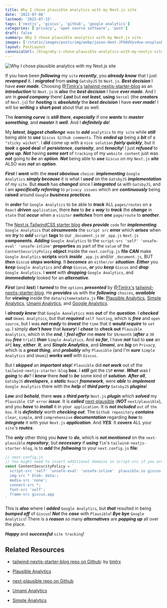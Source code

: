 ```yaml
---
title: Why I chose plausible analytics with my Next.js site
date: '2022-07-08'
lastmod: '2022-07-15'
tags: ['nextjs', 'giscus', 'github', 'google analytics']
categories: ['privacy', 'open source software', 'post']
draft: false
summary: Why I chose plausible analytics with my Next.js site.
images: ['/static/images/posts/img/webp/jason-dent-JFk0dVyvdvw-unsplash.webp']
layout: PostLayout
canonicalUrl: /blog/why-i-chose-plausible-analytics-with-my-nextjs-site
---
```


![Why I chose plausible analytics with my Next.js site](/static/images/posts/img/webp/jason-dent-JFk0dVyvdvw-unsplash.webp)

If you have been **_following_** my `site` **_recently_**, you **_already
know_** that I just **_revamped_** it. I **_migrated_** from **using**
`GatsbyJS` to `Next.js`. **_Best decision_** I have **_ever made_**. Choosing
[@Timlrx's](https://github.com/timlrx)
[tailwind-nextjs-starter-blog](https://github.com/timlrx/tailwind-nextjs-starter-blog)
as an **_introduction_** to `Next.js` is **_also_** the **_best decision_** I
have **_ever made_**. And I am in **_good company_** there! **_Last_** but
**_not least_**, **using** `Vercel` (the **_creators_** of `Next.js`) for
**_hosting_** is **_absolutely_** the **_best decision_** I have **_ever
made_**! I will be **_writing_** a **short post** about that as well.

The **_learning curve_** is **_still there_**, **_especially_** if one
**_wants_** to **_master something_**, and **_master_** it **_well_**. And I
**_definitely do_**!

My **_latest_**, **_biggest challenge_** was to **_add_** `analytics` to
my` site` while **_still_** being able to **_use_** `Giscus Github comments`.
This **_ended up_** being a **_bit_** of a `"sticky wicket"`. I **_did_** come
up with a `nice solution` **_fairly quickly_**, but it **_took_** a **good
deal** of **_persistence_**, **_curiosity_**, and **_tenacity_**! I just
**_refused_** to **_give up_**. **_Not_** having **_some sort_** of `tracking`
of my `website content` just was **_not_** going to **_be_** an **_option_**.
**_Not_** being able to **_use_** `Giscus` on my `Next.js` **_site_** ALSO was
**_not_** an **_option_**.

**_First_** I **went** with the **_most obovious_** `choice`: **_implementing_**
`Google Analytics` **_simply because_** it is what I **_used_** on the
`GatsbyJS` **_implementation_** of my `site`. But **_much_** has **_changed_**
since I **_integrated_** `GA` with `GatsbyJS`, and I am **_specifically
referring_** to `privacy issues` which are **_continuously_** being **raised**
around `Google` **_business practices_**.

In **_order_** for `Google Analytics` to be able to **_track_** ALL
`pages/routes` on a `React` **_driven_** `application`, there **_has_** to
**_be_** a **_way_** to **_track_** the **_change_** in `state` that **_occur_**
when a `visitor` **_switches_** from **_one_** `page/route` to **_another_**.

The
[Next.js TailwindCSS starter blog](https://github.com/timlrx/tailwind-nextjs-starter-blog)
**_does provide_** `code` for **_implementing_** `Google Analytics` that
**_circumvents_** the `script src` **error** which **_arises_** when we
**_try_** to **_add_** `script` **tags** to our `_document.js` or `_app.js`
`Next.js` **components**. **_Adding_** `Google Analytics` to the
`script-src 'self' 'unsafe-eval' 'unsafe-inline'` **properties** as part of the
`value` of the `ContentSecurityPolicy` **object** inside the `next.config.js`
**file** **_CAN_** make `Google Analytics` **scripts** work **_inside_**
`_app.js` and/or `_document.js`, BUT **_then_** `Giscu`s **_stops working_**. It
**_becomes_** an `either/or` **_situation_**. **_Either_** you **_keep_**
`Google Analytics` and **_drop_** `Giscus`, **_or_** you **_keep_** `Giscus` and
**_drop_** `Google Analytics`. I **_went_** with **_dropping_**
`Google Analytics`, and **_immmediately_** looked for an **_alternative_**.

**_First_** (and **_last_**) I **_turned_** to the `options` **_presented_** by
[@Timlrx's](https://github.com/timlrx)
[tailwind-nextjs-starter-blog](https://github.com/timlrx/tailwind-nextjs-starter-blog).
He **_provides_** us with the **_following_** `choices`, **_available_** for
**_viewing_** inside the `data/sitemetadata.js` **file**:
[Plausible Analytics](https://plausible.io/),
[Simple Analytics](https://www.simpleanalytics.com/pricing),
[Umami Analytics](https://umami.is/), and
[Google Analytics](https://analytics.google.com/).

I **_already knew_** that `Google Aanalytics` was **_out_** of the
**_question_**. I **_checked out_** `Umami Analytics`, but that **_required_**
`self hosting`, which is **_free_** and `open source`, but I was **_not ready_**
to **_invest_** the `time` that it **_would require_** to `set up`. I simply
**_don't have_** that **_luxury_**! I **_chose_** to **check out**
`Plausible Analytics`, which in the **_end_**, I **_feel offer_** me **_more_**
for `$9/month` (**_after_** a `30 day` **_free_** `trial`) **_than_**
`Simple Analytics`. And **_so far_**, I have **_not_** had to **_use_** an `API`
**key**, **_either_**. **_It_**, and **_Simple Analytics_**, and **_Umami_**,
are **_big_** on `Privac`y, which is a **_great thing_**, and **_probably_** why
`Plausible` (and I'm **_sure_** `Simple Analytics` and `Umami`) **_works well_**
with `Giscus`.

But I **_skipped_** an **_important step_**! `Plausible` did **_not work_** out
of the `tailwind-nextjs-starter-blog` **box**. I **_still_** got the `CSP`
**error**. **_What_** was I **_going_** to **_do_**? I **_knew_** there
**_had_** to **_be_** some kind of **_solution_**. **_After all_**, `GatsbyJS`
**_developers_**, a **_static_** `React` **_framework_**, were **_able_** to
**_implement_** `Google Analytics` there with the **_help_** of **_third
party_** `GatsbyJS` **_plugins_**!

**_Low_** and **_behold_**, there **_was_** a **_third party_** `Next.js`
**_plugin_** which **_solved_** my `Plausible CSP error` **_issue_**. It is
**_called_** [next-plausible](https://github.com/4lejandrito/next-plausible)
(**_NOT_** `next/plausible`), and you **_have_** to **_install_** it in
your` application`. It is **_not included_** `out` of `the box`. it is
**_definitely_** worth **_checking out_**. The `Github repository`
**_contains_** `clear`, `simple`, and `comprehensive` **_documentation_**
regarding **_how_** to **_integrate_** it with your `Next.js` **_application_**.
And **_YES_**. It **_covers_** ALL your `site`'s **_routes_**.

The **_only_** other thing you **_have_** to **_do_**, which is **_not
mentioned_** on the `next-plausible` **_repository_**, but **_necessary_** if
**_using_** `Tim`'s `tailwind-nextjs-starter-blog`, is to **_add_** the
**_follwoing_** to your `next.config.js` **file**:

```javascript
// next.config.js
// You might need to insert additional domains in script-src if you are using external services
const ContentSecurityPolicy = `
  script-src 'self' 'unsafe-eval' 'unsafe-inline'  plausible.io giscus.app;
  img-src * blob: data:;
  media-src 'none';
  connect-src *;
  font-src 'self';
  frame-src giscus.app
`
```

This is **_also_** where I **_added_** `Google Analytics`, but **_that_**
resulted in being **_bumped off_** of `Giscus`! **_Not_** the **_case_** with
`Plausible`! **_Bye bye_** `Google Analytics`! There is a **_reason_** so many
**_alternatives_** are **_popping up_** all over the place.

**_Happy_** and **_successful_** `site tracking`!

## Related Resources

-   [tailwind-nextjs-starter-blog repo on Github](https://github.com/timlrx/tailwind-nextjs-starter-blog):
    by [timlrx](https://github.com/timlrx)

-   [Plausible Analytics](https://plausible.io/)

-   [next-plausible repo on Github](https://github.com/4lejandrito/next-plausible)

-   [Umami Analytics](https://umami.is/)

-   [Simple Analytics](https://www.simpleanalytics.com/)
